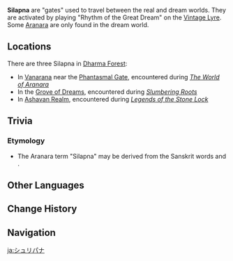 {{Stub|More information, location.}}
{{Terminology Infobox
|image        = Silapna.png
|type         = Exploration
|region       = Sumeru
}}
'''Silapna''' are "gates" used to travel between the real and dream worlds. They are activated by playing "Rhythm of the Great Dream" on the [[Vintage Lyre]]. Some [[Aranara]] are only found in the dream world.

==Locations==
There are three Silapna in [[Dharma Forest]]:

* In [[Vanarana]] near the [[Phantasmal Gate]], encountered during ''[[The World of Aranara]]''
* In the [[Grove of Dreams]], encountered during ''[[Slumbering Roots]]''
* In [[Ashavan Realm]], encountered during ''[[Legends of the Stone Lock]]''

== Trivia ==
=== Etymology ===
* The Aranara term "Silapna" may be derived from the Sanskrit words {{Lang|''śilā''|sa=शिला|sa_tl=stone}} and {{Lang|''svápna''|sa=स्वप्न|sa_tl=dream}}.

==Other Languages==
{{Other Languages
|default_hidden = 1
|en      = Silapna
|zhs     = 修梨薜那
|zhs_rm  = Xiūlíbìnà
|zht     = 修梨薜那
|zht_rm  = Xiūlíbìnà
|ja      = シュリパナ
|ja_rm   = Shuripane
|ko      = 시라프나
|ko_rm   = Sirapeuna
|es      = Silapna
|fr      = Silapna
|ru      = Силапна
|th      = Silapna
|vi      = Silapna
|de      = Silapna
|id      = Silapna
|pt      = Silapna
|tr      = Silapna
|it      = Silapna
}}

==Change History==
{{Change History|3.0}}

==Navigation==
{{Exploration Navbox|Sumeru}}

[[ja:シュリパナ]]